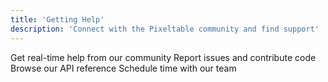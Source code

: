 ```yaml
---
title: 'Getting Help'
description: 'Connect with the Pixeltable community and find support'
---
```


<CardGroup cols={4}>
  <Card title="Discord" icon="discord" href="https://discord.gg/QPyqFYx2UN">
    Get real-time help from our community
  </Card>
  <Card title="GitHub" icon="github" href="https://github.com/pixeltable/pixeltable">
    Report issues and contribute code
  </Card>
  <Card title="Documentation" icon="book" href="https://pixeltable.github.io/pixeltable/">
    Browse our API reference
  </Card>
  <Card title="Office Hours" icon="calendar" href="https://calendar.google.com/calendar/u/0/appointments/schedules/AcZssZ0BSvx8SRh7HoLdgvGeYUuhdyaifN42nhieCJESo3B1Hmy_buqteAagnSwADXG1lhKFUg3_VTZM">
    Schedule time with our team
  </Card>
</CardGroup>

